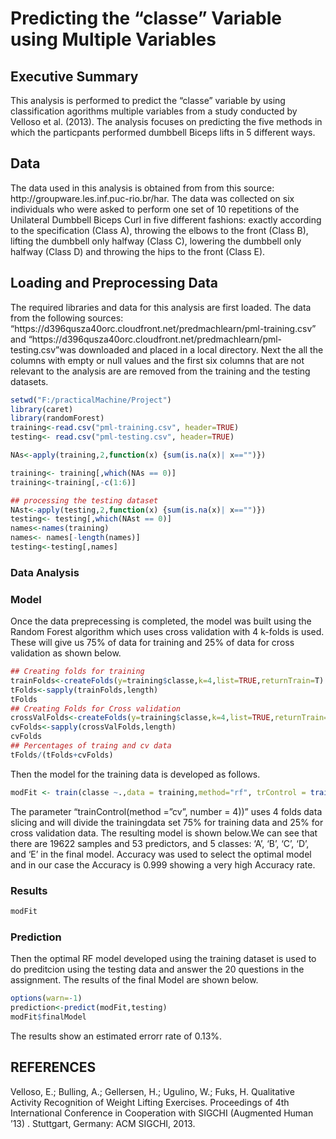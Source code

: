 Predicting the "classe" Variable using Multiple Variables 
========================================================
## Executive Summary

This analysis is performed to predict the "classe" variable by using classification agorithms multiple variables from a study conducted by Velloso et al. (2013). The analysis focuses on predicting  the five methods in which the particpants performed dumbbell Biceps lifts in 5 different ways.

## Data
The data used in this analysis is obtained from from this source: http://groupware.les.inf.puc-rio.br/har. The data was collected on six individuals who were asked to perform one set of 10 repetitions of the Unilateral Dumbbell Biceps Curl in five different fashions: exactly according to the specification (Class A), throwing the elbows to the front (Class B), lifting the dumbbell only halfway (Class C), lowering the dumbbell only halfway (Class D) and throwing the hips to the front (Class E).


## Loading and Preprocessing Data
The required libraries and data for this analysis are first loaded. The data from the following sources: "https://d396qusza40orc.cloudfront.net/predmachlearn/pml-training.csv" and "https://d396qusza40orc.cloudfront.net/predmachlearn/pml-testing.csv"was downloaded and placed in a local directory. Next the 
all the columns with empty or null values and the first six columns that are not relevant to the analysis are are removed from the training and the testing datasets.

```r
setwd("F:/practicalMachine/Project")
library(caret)
library(randomForest)
training<-read.csv("pml-training.csv", header=TRUE)
testing<- read.csv("pml-testing.csv", header=TRUE)

NAs<-apply(training,2,function(x) {sum(is.na(x)| x=="")})

training<- training[,which(NAs == 0)]
training<-training[,-c(1:6)]

## processing the testing dataset
NAst<-apply(testing,2,function(x) {sum(is.na(x)| x=="")})
testing<- testing[,which(NAst == 0)]
names<-names(training)
names<- names[-length(names)]
testing<-testing[,names]

```

### Data Analysis
### Model
Once the data preprecessing is completed, the model was built using the Random Forest algorithm which uses cross validation with 4 k-folds is used. These will give us 75% of data for training and 25% of data for cross validation as shown below. 
```r
## Creating folds for training
trainFolds<-createFolds(y=training$classe,k=4,list=TRUE,returnTrain=T)
tFolds<-sapply(trainFolds,length)
tFolds
## Creating Folds for Cross validation
crossValFolds<-createFolds(y=training$classe,k=4,list=TRUE,returnTrain=F)
cvFolds<-sapply(crossValFolds,length)
cvFolds
## Percentages of traing and cv data
tFolds/(tFolds+cvFolds)
```
Then the model for the training data is developed as follows.

```r
modFit <- train(classe ~.,data = training,method="rf", trControl = trainControl(method = "cv", number = 4))

```

The parameter "trainControl(method = "cv", number = 4))" uses 4 folds data slicing and will divide the trainingdata set 75% for training data and 25% for cross validation data. The resulting model is shown below.We can see that there are 19622 samples and 53 predictors, and 5 classes: 'A', 'B', 'C', 'D', and 'E' in the final model.  Accuracy was used to select the optimal model and in our case the Accuracy is 0.999 showing a very high Accuracy rate. 


### Results

```r
modFit

```

### Prediction

Then the optimal RF model developed using the training dataset is used to do preditcion using the testing data and answer the 20 questions in the assignment. The results of the final Model are shown below.

```r
options(warn=-1)
prediction<-predict(modFit,testing)
modFit$finalModel
```


The results show an estimated errorr rate of 0.13%. 

## REFERENCES
Velloso, E.; Bulling, A.; Gellersen, H.; Ugulino, W.; Fuks, H. Qualitative Activity Recognition of Weight Lifting Exercises. Proceedings of 4th International Conference in Cooperation with SIGCHI (Augmented Human '13) . Stuttgart, Germany: ACM SIGCHI, 2013.


